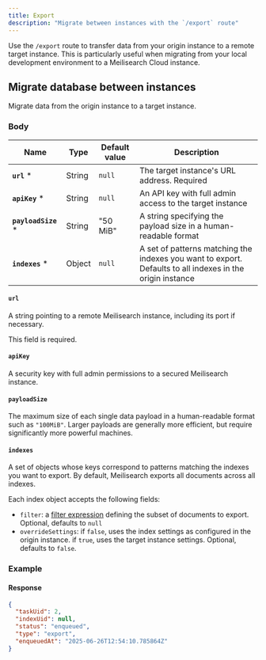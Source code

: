 ```yaml
---
title: Export
description: "Migrate between instances with the `/export` route"
---
```




Use the `/export` route to transfer data from your origin instance to a remote target instance. This is particularly useful when migrating from your local development environment to a Meilisearch Cloud instance.

## Migrate database between instances

<RouteHighlighter method="POST" path="/export" />

Migrate data from the origin instance to a target instance.

### Body

| Name                | Type   | Default value | Description                                                                                               |
| ------------------- | ------ | ------------- | --------------------------------------------------------------------------------------------------------- |
| **`url`** *         | String | `null`        | The target instance's URL address. Required                                                               |
| **`apiKey`** *      | String | `null`        | An API key with full admin access to the target instance                                                  |
| **`payloadSize`** * | String | "50 MiB"      | A string specifying the payload size in a human-readable format                                           |
| **`indexes`** *     | Object | `null`        | A set of patterns matching the indexes you want to export. Defaults to all indexes in the origin instance |

#### `url`

A string pointing to a remote Meilisearch instance, including its port if necessary.

This field is required.

#### `apiKey`

A security key with full admin permissions to a secured Meilisearch instance.

#### `payloadSize`

The maximum size of each single data payload in a human-readable format such as `"100MiB"`. Larger payloads are generally more efficient, but require significantly more powerful machines.

#### `indexes`

A set of objects whose keys correspond to patterns matching the indexes you want to export. By default, Meilisearch exports all documents across all indexes.

Each index object accepts the following fields:

- `filter`: a [filter expression](/learn/filtering_and_sorting/filter_expression_reference) defining the subset of documents to export. Optional, defaults to `null`
- `overrideSettings`: if `false`, uses the index settings as configured in the origin instance. if `true`, uses the target instance settings. Optional, defaults to `false`.

### Example

<CodeSamplesExportPost1 />

#### Response

```json
{
  "taskUid": 2,
  "indexUid": null,
  "status": "enqueued",
  "type": "export",
  "enqueuedAt": "2025-06-26T12:54:10.785864Z"
}
```
